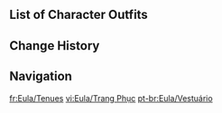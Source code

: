{{CharacterTabs}}

==List of Character Outfits==
{{Outfits by Category Table|Eula Outfits|nocharacter=1}}

==Change History==
{{Change History|1.5}}

==Navigation==
{{Character Navbox|link type=outfits}}
[[fr:Eula/Tenues]]
[[vi:Eula/Trang Phục]]
[[pt-br:Eula/Vestuário]]